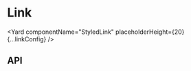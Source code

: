 <!--
Copyright (c) 2018-2020 Uber Technologies, Inc.

This source code is licensed under the MIT license found in the
LICENSE file in the root directory of this source tree.
-->




# Link

<Yard componentName="StyledLink" placeholderHeight={20} {...linkConfig} />

## API

<ApiTable title="Link props" config={linkConfig} />

<Exports
  component={LinkExports}
  title="Link exports"
  path="baseui/link"
  cheatsheet={false}
/>
